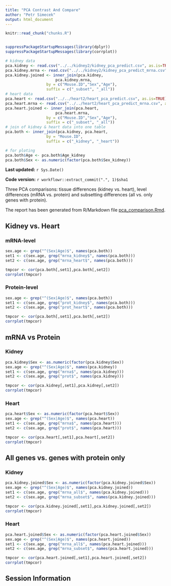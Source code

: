 ---
title: "PCA Contrast And Compare"
author: "Petr Simecek"
output: html_document
---

```{r read-chunk, include=FALSE, cache=FALSE}
knitr::read_chunk("chunks.R")
```

```{r knitr-opts-chunk, include=FALSE}
```

```{r data_load, echo=FALSE}
suppressPackageStartupMessages(library(dplyr))
suppressPackageStartupMessages(library(corrplot))

# kidney data
pca.kidney <- read.csv("../../kidney2/kidney_pca_predict.csv", as.is=TRUE)
pca.kidney.mrna <- read.csv("../../kidney2/kidney_pca_predict_mrna.csv", as.is=TRUE)
pca.kidney.joined <- inner_join(pca.kidney,
                      pca.kidney.mrna, 
                  by = c("Mouse.ID","Sex","Age"),
                  suffix = c("_subset", "_all"))
# heart data
pca.heart <- read.csv("../../heart2/heart_pca_predict.csv", as.is=TRUE)
pca.heart.mrna <- read.csv("../../heart2/heart_pca_predict_mrna.csv", as.is=TRUE)
pca.heart.joined <- inner_join(pca.heart,
                      pca.heart.mrna, 
                  by = c("Mouse.ID","Sex","Age"),
                  suffix = c("_subset", "_all"))
# join of kidney & heart data into one table
pca.both <- inner_join(pca.kidney, pca.heart, 
                  by = "Mouse.ID",
                  suffix = c("_kidney", "_heart"))

# for ploting
pca.both$Age <- pca.both$Age_kidney
pca.both$Sex <- as.numeric(factor(pca.both$Sex_kidney))
```

**Last updated:** `r Sys.Date()`

**Code version:** `r workflowr::extract_commit(".", 1)$sha1`

Three PCA comparisons: tissue differences (kidney vs. heart), level differences (mRNA vs. protein) and subsetting differences (all vs. only genes with protein).

The report has been generated from R/Markdown file [pca_comparison.Rmd](https://github.com/simecek/TheAgingProteome/blob/master/analysis/pca_comparison.Rmd).

## Kidney vs. Heart

### mRNA-level

```{r kh_mrna, echo=FALSE}
sex.age <- grep("^(Sex|Age)$", names(pca.both))
set1 <- c(sex.age, grep("mrna_kidney$", names(pca.both)))
set2 <- c(sex.age, grep("mrna_heart$", names(pca.both)))

tmpcor <- cor(pca.both[,set1],pca.both[,set2])
corrplot(tmpcor)
```

### Protein-level

```{r kh_prot, echo=FALSE}
sex.age <- grep("^(Sex|Age)$", names(pca.both))
set1 <- c(sex.age, grep("prot_kidney$", names(pca.both)))
set2 <- c(sex.age, grep("prot_heart$", names(pca.both)))

tmpcor <- cor(pca.both[,set1],pca.both[,set2])
corrplot(tmpcor)
```

## mRNA vs Protein

### Kidney

```{r mp_kidney, echo=FALSE}
pca.kidney$Sex <- as.numeric(factor(pca.kidney$Sex))
sex.age <- grep("^(Sex|Age)$", names(pca.kidney))
set1 <- c(sex.age, grep("mrna$", names(pca.kidney)))
set2 <- c(sex.age, grep("prot$", names(pca.kidney)))

tmpcor <- cor(pca.kidney[,set1],pca.kidney[,set2])
corrplot(tmpcor)
```

### Heart

```{r mp_heart, echo=FALSE}
pca.heart$Sex <- as.numeric(factor(pca.heart$Sex))
sex.age <- grep("^(Sex|Age)$", names(pca.heart))
set1 <- c(sex.age, grep("mrna$", names(pca.heart)))
set2 <- c(sex.age, grep("prot$", names(pca.heart)))

tmpcor <- cor(pca.heart[,set1],pca.heart[,set2])
corrplot(tmpcor)
```

## All genes vs. genes with protein only

### Kidney

```{r full_kidney, echo=FALSE}
pca.kidney.joined$Sex <- as.numeric(factor(pca.kidney.joined$Sex))
sex.age <- grep("^(Sex|Age)$", names(pca.kidney.joined))
set1 <- c(sex.age, grep("mrna_all$", names(pca.kidney.joined)))
set2 <- c(sex.age, grep("mrna_subset$", names(pca.kidney.joined)))

tmpcor <- cor(pca.kidney.joined[,set1],pca.kidney.joined[,set2])
corrplot(tmpcor)
```

### Heart

```{r full_heart, echo=FALSE}
pca.heart.joined$Sex <- as.numeric(factor(pca.heart.joined$Sex))
sex.age <- grep("^(Sex|Age)$", names(pca.heart.joined))
set1 <- c(sex.age, grep("mrna_all$", names(pca.heart.joined)))
set2 <- c(sex.age, grep("mrna_subset$", names(pca.heart.joined)))

tmpcor <- cor(pca.heart.joined[,set1],pca.heart.joined[,set2])
corrplot(tmpcor)
```


## Session Information

```{r session-info}
```

